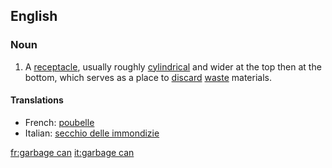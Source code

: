 ==English==

===Noun===
{{en-noun|sg=[[garbage]] [[can]]}}

# A [[receptacle]], usually roughly [[cylindrical]] and wider at the top then at the bottom, which serves as a place to [[discard]] [[waste]] materials.

====Translations====
*French: [[poubelle]] {{m}}
*Italian: [[secchio delle immondizie]]

[[fr:garbage can]]
[[it:garbage can]]